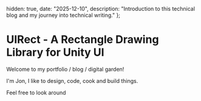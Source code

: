   hidden: true,
  date: "2025-12-10",
  description:
    "Introduction to this technical blog and my journey into technical writing."
};

# UIRect - A Rectangle Drawing Library for Unity UI

Welcome to my portfolio / blog / digital garden!

I'm Jon, I like to design, code, cook and build things.

Feel free to look around
